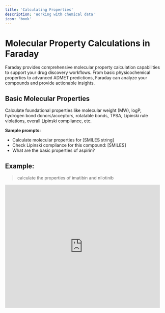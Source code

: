 ```yaml
---
title: 'Calculating Properties'
description: 'Working with chemical data'
icon: 'book'
---
```


# Molecular Property Calculations in Faraday

Faraday provides comprehensive molecular property calculation capabilities to support your drug discovery workflows. From basic physicochemical properties to advanced ADMET predictions, Faraday can analyze your compounds and provide actionable insights.

## Basic Molecular Properties

Calculate foundational properties like molecular weight (MW), logP, hydrogen bond donors/acceptors, rotatable bonds, TPSA, Lipinski rule violations, overall Lipinski compliance, etc.

**Sample prompts:**
- Calculate molecular properties for [SMILES string]
- Check Lipinski compliance for this compound: [SMILES]
- What are the basic properties of aspirin?

## Example:

> calculate the properties of imatibin and nilotinib

<iframe
  width="100%"
  height="400"
  src="https://www.youtube.com/embed/ehC6sKqOGqk"
  title="YouTube video player"
  frameborder="0"
  allow="accelerometer; autoplay; clipboard-write; encrypted-media; gyroscope; picture-in-picture"
  allowfullscreen
></iframe>

